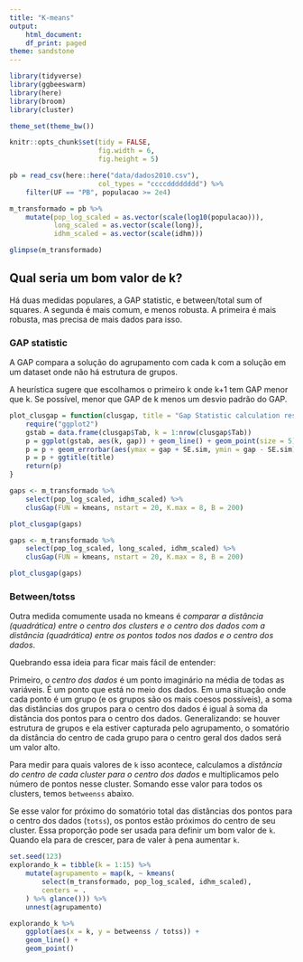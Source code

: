 ```yaml
---
title: "K-means"
output:
    html_document:
    df_print: paged
theme: sandstone
---
```


```r
library(tidyverse)
library(ggbeeswarm)
library(here)
library(broom)
library(cluster)

theme_set(theme_bw())

knitr::opts_chunk$set(tidy = FALSE,
                      fig.width = 6,
                      fig.height = 5)
```

```r
pb = read_csv(here::here("data/dados2010.csv"), 
                      col_types = "ccccdddddddd") %>% 
    filter(UF == "PB", populacao >= 2e4)

m_transformado = pb %>% 
    mutate(pop_log_scaled = as.vector(scale(log10(populacao))), 
           long_scaled = as.vector(scale(long)), 
           idhm_scaled = as.vector(scale(idhm))) 

glimpse(m_transformado)
```

## Qual seria um bom valor de k? 

Há duas medidas populares, a GAP statistic, e between/total sum of squares. A segunda é mais comum, e menos robusta. A primeira é mais robusta, mas precisa de mais dados para isso. 

### GAP statistic

A GAP compara a solução do agrupamento com cada k com a solução em um dataset onde não há estrutura de grupos. 

A heurística sugere que escolhamos o primeiro k onde k+1 tem GAP menor que k. Se possível, menor que GAP de k menos um desvio padrão do GAP.


```r
plot_clusgap = function(clusgap, title = "Gap Statistic calculation results") {
    require("ggplot2")
    gstab = data.frame(clusgap$Tab, k = 1:nrow(clusgap$Tab))
    p = ggplot(gstab, aes(k, gap)) + geom_line() + geom_point(size = 5)
    p = p + geom_errorbar(aes(ymax = gap + SE.sim, ymin = gap - SE.sim), width = .2)
    p = p + ggtitle(title)
    return(p)
}

```

```r
gaps <- m_transformado %>% 
    select(pop_log_scaled, idhm_scaled) %>% 
    clusGap(FUN = kmeans, nstart = 20, K.max = 8, B = 200)

plot_clusgap(gaps)
```


```r
gaps <- m_transformado %>% 
    select(pop_log_scaled, long_scaled, idhm_scaled) %>% 
    clusGap(FUN = kmeans, nstart = 20, K.max = 8, B = 200)

plot_clusgap(gaps)
```

### Between/totss

Outra medida comumente usada no kmeans é _comparar a distância (quadrática) entre o centro dos clusters e o centro dos dados com a distância (quadrática) entre os pontos todos nos dados e o centro dos dados_. 

Quebrando essa ideia para ficar mais fácil de entender: 

Primeiro, o _centro dos dados_ é um ponto imaginário na média de todas as variáveis. É um ponto que está no meio dos dados. Em uma situação onde cada ponto é um grupo (e os grupos são os mais coesos possíveis), a soma das distâncias dos grupos para o centro dos dados é igual à soma da distância dos pontos para o centro dos dados. Generalizando: se houver estrutura de grupos e ela estiver capturada pelo agrupamento, o somatório da distância do centro de cada grupo para o centro geral dos dados será um valor alto.

Para medir para quais valores de `k` isso acontece, calculamos a _distância do centro de cada cluster para o centro dos dados_ e multiplicamos pelo número de pontos nesse cluster. Somando esse valor para todos os clusters, temos `betweenss` abaixo. 

Se esse valor for próximo do somatório total das distâncias dos pontos para o centro dos dados (`totss`), os pontos estão próximos do centro de seu cluster. Essa proporção pode ser usada para definir um bom valor de `k`. Quando ela para de crescer, para de valer à pena aumentar `k`.

```r
set.seed(123)
explorando_k = tibble(k = 1:15) %>%
    mutate(agrupamento = map(k, ~ kmeans(
        select(m_transformado, pop_log_scaled, idhm_scaled),
        centers = .
    ) %>% glance())) %>%
    unnest(agrupamento)

explorando_k %>% 
    ggplot(aes(x = k, y = betweenss / totss)) + 
    geom_line() + 
    geom_point()
```